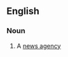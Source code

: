 ==English==

===Noun===
{{en-noun|sg=[[syndication]] [[agency]]|syndication agencies}}

#{{US}} A [[news agency]]